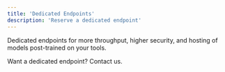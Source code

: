 ```yaml
---
title: 'Dedicated Endpoints'
description: 'Reserve a dedicated endpoint'
---
```


Dedicated endpoints for more throughput, higher security, and hosting of models post-trained on your tools.

Want a dedicated endpoint? Contact us.
